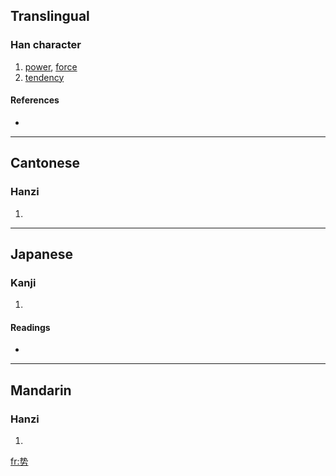 {{also|勢}}
==Translingual==

===Han character===
{{Han char|rn=19|rad=力|as=06|sn=8|four=|canj=手戈大尸 (QIKS)}}

# [[power]], [[force]]
# [[tendency]]

====References====
* {{Han ref|kx=0147.231|dkj=02347|dj=0332.030|hdz=10369.120|uh=52BF|ud=21183}}

----

==Cantonese==

===Hanzi===
{{yue-hanzi|jyut=|y=sai3}}

# {{defn|Cantonese}}

----

==Japanese==

===Kanji===
{{ja-kanji|grade=|rs=力06}}

# {{defn|Japanese}}

====Readings====
* {{ja-readings|on=[[せい]] (sei)|kun=}}

----

==Mandarin==

===Hanzi===
{{cmn-hanzi|tra=勢|pin=[[shì]] ([[shi4]])|wg=shih<sup>4</sup>}}

# {{defn|Mandarin}}

[[fr:势]]